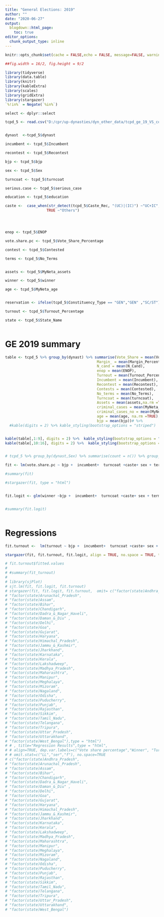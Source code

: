 ```yaml
---
title: "General Elections: 2019"
author: ""
date: "2020-06-27"
output:
  blogdown::html_page:
    toc: true
editor_options: 
  chunk_output_type: inline
---
```

```r

knitr::opts_chunk$set(cache = FALSE,echo = FALSE, message=FALSE, warning = FALSE)

##fig.width = 16/2, fig.height = 9/2

library(tidyverse)
library(data.table)
library(knitr)
library(kableExtra)
library(scales)
library(gridExtra)
library(stargazer)
`%!in%` = Negate(`%in%`)

select <- dplyr::select
```





```r



tcpd_5 <- read.csv("D:/cpr/up-dynasties/dyn_other_data/tcpd_ge_19_VS_corrected.csv")


dynast  <-tcpd_5$dynast

incumbent <- tcpd_5$Incumbent

recontest <- tcpd_5$Recontest

bjp <- tcpd_5$bjp

sex <- tcpd_5$Sex

turncoat <- tcpd_5$turncoat

serious.case <- tcpd_5$serious_case

education <- tcpd_5$education

caste <-  case_when(str_detect(tcpd_5$Caste_Rec, "(UC)|(IC)") ~"UC+IC",
                   TRUE ~"Others")




enop <- tcpd_5$ENOP

vote.share.pc <- tcpd_5$Vote_Share_Percentage

contest <- tcpd_5$Contested

terms <- tcpd_5$No_Terms


assets <- tcpd_5$MyNeta_assets

winner <- tcpd_5$winner

age <- tcpd_5$MyNeta_age


reservation <- ifelse(tcpd_5$Constituency_Type == "GEN","GEN" ,"SC/ST")

turnout <- tcpd_5$Turnout_Percentage

state <- tcpd_5$State_Name



```





# GE 2019 summary

```r

table <- tcpd_5 %>% group_by(dynast) %>% summarise(Vote_Share = mean(Vote_Share_Percentage),
                                          Margin_ = mean(Margin_Percentage),
                                          N_cand = mean(N_Cand),
                                          enop = mean(ENOP),
                                          Turnout = mean(Turnout_Percentage),
                                          Incumbent = mean(Incumbent),
                                          Recontest = mean(Recontest),
                                          Contests = mean(Contested),
                                          No_terms = mean(No_Terms),
                                          Turncoat = mean(turncoat),
                                          Assets = mean(assets,na.rm =TRUE), 
                                          criminal_cases = mean(MyNeta_serious_criminal_cases,na.rm =TRUE),
                                          criminal_cases_no = mean(MyNeta_criminal_cases, na.rm =TRUE), 
                                          age = mean(age, na.rm =TRUE),
                                          bjp = mean(bjp))# %>% 
  #kable(digits = 2) %>% kable_styling(bootstrap_options = "striped")


kable(table[,1:9], digits = 2) %>%  kable_styling(bootstrap_options = "striped")
kable(table[,10:16], digits = 2) %>%  kable_styling(bootstrap_options = "striped")


# tcpd_5 %>% group_by(dynast,Sex) %>% summarise(count = n()) %>% group_by(dynast) %>% mutate(sum = sum(count), prop = count/sum) %>% select(dynast, Sex, prop) %>% filter(Sex == "F") %>% kable(digits = 2)

```

<!-- # Vote share linear model -->

```r
fit <- lm(vote.share.pc ~ bjp +  incumbent+  turncoat +caste+ sex + terms + dynast + assets  + serious.case+ education+age+ dynast*serious.case )

#summary(fit)

#stargazer(fit, type = "html")



```


<!-- # Winner probit model -->

```r



fit.logit <- glm(winner ~bjp +  incumbent+  turncoat +caste+ sex + terms + dynast + assets  + serious.case+ education+age+ dynast*serious.case ,family =  binomial(link = "probit"))


#summary(fit.logit)



```

<!-- # Turnout linear model -->

# Regressions


```r

fit.turnout <-  lm(turnout ~ bjp +  incumbent+  turncoat +caste+ sex + terms + dynast + assets  + serious.case+ education+age+enop +reservation+ dynast*serious.case)

stargazer(fit, fit.turnout, fit.logit, align = TRUE, no.space = TRUE, type = "html")

# fit.turnout$fitted.values
# 
# #summary(fit_turnout)
# 
# library(sjPlot)
# sjt.lm(fit, fit.logit, fit.turnout)
# stargazer(fit, fit.logit, fit.turnout,  omit= c("factor(state)Andhra_Pradesh",          
# "factor(state)Arunachal_Pradesh",     
# "factor(state)Assam",                
# "factor(state)Bihar",                   
# "factor(state)Chandigarh",            
# "factor(state)Dadra_&_Nagar_Haveli", 
# "factor(state)Daman_&_Diu" ,          
# "factor(state)Delhi",               
# "factor(state)Goa",                     
# "factor(state)Gujarat",                 
# "factor(state)Haryana",                
# "factor(state)Himachal_Pradesh",         
# "factor(state)Jammu_&_Kashmir",          
# "factor(state)Jharkhand",               
# "factor(state)Karnataka",               
# "factor(state)Kerala",                 
# "factor(state)Lakshadweep",              
# "factor(state)Madhya_Pradesh",          
# "factor(state)Maharashtra",             
# "factor(state)Manipur",                  
# "factor(state)Meghalaya",               
# "factor(state)Mizoram",                 
# "factor(state)Nagaland",                 
# "factor(state)Odisha",                   
# "factor(state)Puducherry",                
# "factor(state)Punjab",                   
# "factor(state)Rajasthan",               
# "factor(state)Sikkim",                  
# "factor(state)Tamil_Nadu",              
# "factor(state)Telangana",               
# "factor(state)Tripura",                
# "factor(state)Uttar_Pradesh",         
# "factor(state)Uttarakhand",            
# "factor(state)West_Bengal"),type = "html")
# # , title="Regression Results",type = "html",
# # align=TRUE, dep.var.labels=c("Vote share percentage","Winner", "Turnout percentage"),
# # omit.stat=c("LL","ser","f"), no.space=TRUE
# c("factor(state)Andhra_Pradesh",          
# "factor(state)Arunachal_Pradesh",     
# "factor(state)Assam",                
# "factor(state)Bihar",                   
# "factor(state)Chandigarh",            
# "factor(state)Dadra_&_Nagar_Haveli", 
# "factor(state)Daman_&_Diu" ,          
# "factor(state)Delhi",               
# "factor(state)Goa",                     
# "factor(state)Gujarat",                 
# "factor(state)Haryana",                
# "factor(state)Himachal_Pradesh",         
# "factor(state)Jammu_&_Kashmir",          
# "factor(state)Jharkhand",               
# "factor(state)Karnataka",               
# "factor(state)Kerala",                 
# "factor(state)Lakshadweep",              
# "factor(state)Madhya_Pradesh",          
# "factor(state)Maharashtra",             
# "factor(state)Manipur",                  
# "factor(state)Meghalaya",               
# "factor(state)Mizoram",                 
# "factor(state)Nagaland",                 
# "factor(state)Odisha",                   
# "factor(state)Puducherry",                
# "factor(state)Punjab",                   
# "factor(state)Rajasthan",               
# "factor(state)Sikkim",                  
# "factor(state)Tamil_Nadu",              
# "factor(state)Telangana",               
# "factor(state)Tripura",                
# "factor(state)Uttar_Pradesh",         
# "factor(state)Uttarakhand",            
# "factor(state)West_Bengal")

```


